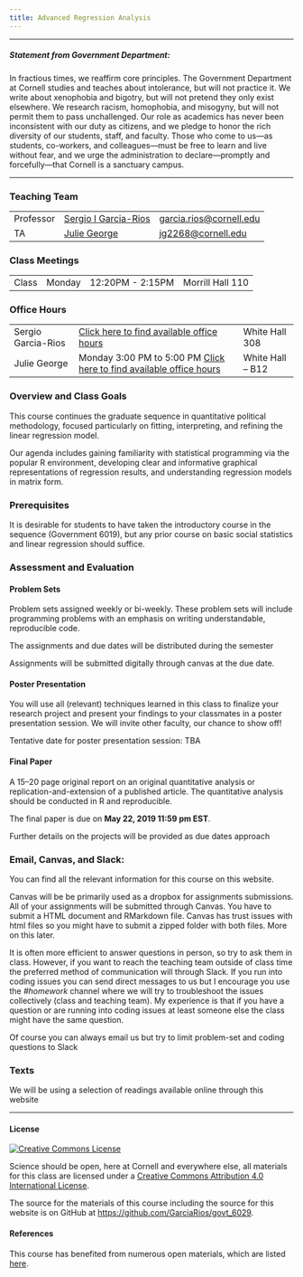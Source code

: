 ---
title: Advanced Regression Analysis
---
***
##### Statement from Government Department: 

In fractious times, we reaffirm core principles.  The Government Department at Cornell studies and teaches about intolerance, but will not practice it.  We write about xenophobia and bigotry, but will not pretend they only exist elsewhere.  We research racism, homophobia, and misogyny, but will not permit them to pass unchallenged.  Our role as academics has never been inconsistent with our duty as citizens, and we pledge to honor the rich diversity of our students, staff, and faculty.  Those who come to us—as students, co-workers, and colleagues—must be free to learn and live without fear, and we urge the administration to declare—promptly and forcefully—that Cornell is a sanctuary campus.

***
### Teaching Team

<table class = "table table-striped table-hover">
<tr>
<td>Professor </td>
<td> <a href="http://www.sergiogarciarios.com">Sergio I Garcia-Rios </a> </td>
<td> <a href="mailto:garcia.rios@cornell.edu">garcia.rios@cornell.edu</a> </td>
</tr>
<tr>
<td>TA</td>
<td><a href="https://.com/">Julie George</a> </td>
<td><a href=" jg2268@cornell.edu"> jg2268@cornell.edu</a> </td>
</tr>

</table>

### Class Meetings

<table class = "table table-striped table-hover">
<td>Class </td>
<td> Monday </td>
<td> 12:20PM - 2:15PM </td>
<td> Morrill Hall 110</td>
</tr>

</table>

### Office Hours



<table class = "table table-striped table-hover">
<tr>
<td>Sergio Garcia-Rios</td>
<td><a href="bookme.html"> [Click here to find available office
hours](http://www.sergiogarciarios.com/office_hours/)</td>
<td> White Hall 308 </td>
</tr>
<tr>
<td>Julie George</td>
<td>Monday  3:00 PM to 5:00 PM [Click here to find available office
hours](https://calendly.com/juliegeorge)</td>
<td> White Hall -- B12  </td>
</tr>

</table>




### Overview and Class Goals


This course continues the graduate sequence in quantitative political methodology, focused particularly on fitting, interpreting, and refining the linear regression model.

Our agenda includes gaining familiarity with statistical programming via the popular R environment, developing clear and informative graphical representations of regression results, and understanding regression models in matrix form.


### Prerequisites


It is desirable for students to have taken the introductory course in the sequence (Government 6019), but any prior course on basic social statistics and linear regression should suffice.


### Assessment and Evaluation

#### Problem Sets

Problem sets assigned weekly or bi-weekly. These problem sets will include programming problems with an emphasis on writing understandable, reproducible code.

The assignments and due dates will be distributed during the semester


Assignments will be submitted digitally through canvas  at the due date.

#### Poster Presentation

You will use all (relevant) techniques learned in this class to finalize your research project and present your findings to your classmates in a poster presentation session. We will invite other faculty, our chance to show off!


Tentative date for poster presentation session: TBA  <!-- **May 13, 2019 10:00 am EST** -->


#### Final Paper

A 15--20 page original report on an original quantitative analysis or replication-and-extension of a published article.
The quantitative analysis should be conducted in R and reproducible.


The final paper is due on **May  22, 2019 11:59 pm EST**.

Further details on the projects will be provided as due dates approach

### Email, Canvas, and Slack: 

You can find all the relevant information for this course on this website. 

Canvas will be be primarily used as a dropbox for assignments submissions. All of your assignments will be submitted through Canvas. You have to submit a HTML document and RMarkdown file. Canvas has trust issues with html files so you might have to submit a zipped folder with  both files. More on this later.



It is often more efficient to answer questions in person, so try to ask them in class. However, if you want to reach the teaching team outside of class time the preferred method of communication will through Slack. If you run into coding issues you can send direct messages to us but I encourage you use the _#homework_ channel where we will try to troubleshoot the issues collectively (class and teaching team). My experience is that if you have a question or are  running into  coding issues at least someone else the class might have the same question. 

Of course you can always email us but try to limit problem-set and coding questions to Slack

### Texts

We will be using a selection of readings available online through this website



* * *


#### License

<a rel="license" href="httpso://creativecommons.org/licenses/by/4.0/"><img alt="Creative Commons License" style="border-width:0" src="https://licensebuttons.net/l/by/4.0/88x31.png" /></a>

Science should be open, here at Cornell and everywhere else, all materials for this class are licensed under a <a rel="license" href="https://creativecommons.org/licenses/by/4.0/">Creative Commons Attribution 4.0 International License</a>.

The source for the materials of this course including the source for this website is on GitHub at <https://github.com/GarciaRios/govt_6029>.




#### References

This course has benefited from numerous open materials, which are listed [here](). 

